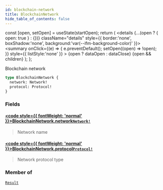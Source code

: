 ```yaml
---
id: blockchain-network
title: BlockchainNetwork
hide_table_of_contents: false
---
```







  const [open, setOpen] = useState(startOpen);
  return (
    <details {...(open ? { open: true } : {})} className="details" style={{ border:'none', boxShadow:'none', background:'var(--ifm-background-color)' }}>
      <summary
        onClick={(e) => {
          e.preventDefault();
          setOpen((open) => !open);
        }}
        style={{ listStyle:'none' }}
      >
      {open ? dataOpen : dataClose}
      </summary>
      {open && children}
    </details>
  );
};








Blockchain network


```graphql
type BlockchainNetwork {
  network: Network!
  protocol: Protocol!
}
```




### Fields

#### [<code style={{ fontWeight: 'normal' }}>BlockchainNetwork.<b>network</b></code>](#)<Bullet />[`Network!`](/docs/graphql-reference/enums/network) <Badge class="badge badge--secondary" text="non-null"/> <Badge class="badge badge--secondary" text="enum"/> 
> 
> 
> Network name
> 

#### [<code style={{ fontWeight: 'normal' }}>BlockchainNetwork.<b>protocol</b></code>](#)<Bullet />[`Protocol!`](/docs/graphql-reference/enums/protocol) <Badge class="badge badge--secondary" text="non-null"/> <Badge class="badge badge--secondary" text="enum"/> 
> 
> 
> Network protocol type
> 



### Member of

[`Result`](/docs/graphql-reference/objects/result)  <Badge class="secondary" text="object"/>

